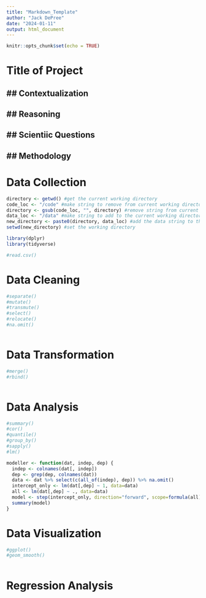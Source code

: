 ```yaml
---
title: "Markdown_Template"
author: "Jack DePree"
date: "2024-01-11"
output: html_document
---
```


```r
knitr::opts_chunk$set(echo = TRUE)
```

# Title of Project

## Contextualization
---

## Reasoning
---

## Scientiic Questions
---

## Methodology
---

# Data Collection
```r

directory <- getwd() #get the current working directory
code_loc <- "/code" #make string to remove from current working directory
directory <- gsub(code_loc, "", directory) #remove string from current working directory
data_loc <- "/data" #make string to add to the current working directory
new_directory <- paste0(directory, data_loc) #add the data string to the working directory
setwd(new_directory) #set the working directory

library(dplyr)
library(tidyverse)

#read.csv()

```

# Data Cleaning
```r
#separate()
#mutate()
#transmute()
#select()
#relocate()
#na.omit()

```

```r

```

# Data Transformation
```r
#merge()
#rbind()

```

```r

```

# Data Analysis
```r
#summary()
#cor()
#quantile()
#group_by()
#sapply()
#lm()

```

```r
modeller <- function(dat, indep, dep) {
  indep <- colnames(dat[, indep])
  dep <- grep(dep, colnames(dat))
  data <- dat %>% select(c(all_of(indep), dep)) %>% na.omit()
  intercept_only <- lm(dat[,dep] ~ 1, data=data)
  all <- lm(dat[,dep] ~ ., data=data)
  model <- step(intercept_only, direction="forward", scope=formula(all), trace=0)
  summary(model)
}
```

# Data Visualization
```r
#ggplot()
#geom_smooth()

```

```r

```

# Regression Analysis
```r

```